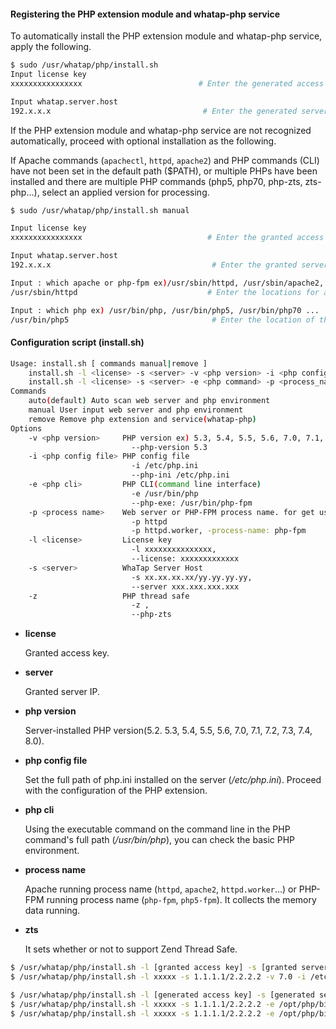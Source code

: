 
#### Registering the PHP extension module and whatap-php service

To automatically install the PHP extension module and whatap-php service, apply the following.

```bash title=SH
$ sudo /usr/whatap/php/install.sh
Input license key
xxxxxxxxxxxxxxxx                          # Enter the generated access key

Input whatap.server.host
192.x.x.x                                  # Enter the generated server IP
```

If the PHP extension module and whatap-php service are not recognized automatically, proceed with optional installation as the following.

If Apache commands (`apachectl`, `httpd`, `apache2`) and PHP commands (CLI) have not been set in the default path ($PATH), or multiple PHPs have been installed and there are multiple PHP commands (php5, php70, php-zts, zts-php…), select an applied version for processing.

```bash title=SH
$ sudo /usr/whatap/php/install.sh manual

Input license key
xxxxxxxxxxxxxxxx                            # Enter the granted access key

Input whatap.server.host
192.x.x.x                                    # Enter the granted server IP

Input : which apache or php-fpm ex)/usr/sbin/httpd, /usr/sbin/apache2, /usr/sbin/php-fpm ...
/usr/sbin/httpd                             # Enter the locations for apache and php-fpm commands

Input : which php ex) /usr/bin/php, /usr/bin/php5, /usr/bin/php70 ...
/usr/bin/php5                                # Enter the location of the php command
```

#### Configuration script (install.sh)

```bash title=SH
Usage: install.sh [ commands manual|remove ]
    install.sh -l <license> -s <server> -v <php version> -i <php config file> -p <process_name> [-z ]
    install.sh -l <license> -s <server> -e <php command> -p <process_name> [-z ]
Commands
    auto(default) Auto scan web server and php environment
    manual User input web server and php environment
    remove Remove php extension and service(whatap-php)
Options
    -v <php version>     PHP version ex) 5.3, 5.4, 5.5, 5.6, 7.0, 7.1, 7.2, 7.3, 7.4, 8.0                        -v 5.3
                           --php-version 5.3
    -i <php config file> PHP config file
                           -i /etc/php.ini
                           --php-ini /etc/php.ini
    -e <php cli>         PHP CLI(command line interface)
                           -e /usr/bin/php
                           --php-exe: /usr/bin/php-fpm
    -p <process name>    Web server or PHP-FPM process name. for get used memory
                           -p httpd
                           -p httpd.worker, -process-name: php-fpm
    -l <license>         License key
                           -l xxxxxxxxxxxxxxx,
                           --license: xxxxxxxxxxxxx
    -s <server>          WhaTap Server Host
                           -s xx.xx.xx.xx/yy.yy.yy.yy,
                           --server xxx.xxx.xxx.xxx
    -z                   PHP thread safe
                           -z ,
                           --php-zts
```

-   **license**

    Granted access key.

-   **server**

    Granted server IP.

-   **php version**

    Server-installed PHP version(5.2. 5.3, 5.4, 5.5, 5.6, 7.0, 7.1, 7.2, 7.3, 7.4, 8.0).

-   **php config file**

    Set the full path of php.ini installed on the server (_/etc/php.ini_). Proceed with the configuration of the PHP extension.

-   **php cli**

    Using the executable command on the command line in the PHP command's full path (_/usr/bin/php_), you can check the basic PHP environment.

-   **process name**

    Apache running process name (`httpd`, `apache2`, `httpd.worker`…) or PHP-FPM running process name (`php-fpm`, `php5-fpm`). It collects the memory data running.

-   **zts**

    It sets whether or not to support Zend Thread Safe. 

<Tabs>
<TabItem value="phpvs" label="Install apoinmented PHP version" default>

```bash title=SH
$ /usr/whatap/php/install.sh -l [granted access key] -s [granted server IP] -v [PHP version x.x] -i [full path of php.ini] -p [process name]
$ /usr/whatap/php/install.sh -l xxxxx -s 1.1.1.1/2.2.2.2 -v 7.0 -i /etc/php.ini -p httpd [-z]
```

</TabItem>
<TabItem value="phcli" label="Install PHP cli command">

```bash title=SH
$ /usr/whatap/php/install.sh -l [generated access key] -s [generated server IP] -e [PHP Cli] -p [process name]
$ /usr/whatap/php/install.sh -l xxxxx -s 1.1.1.1/2.2.2.2 -e /opt/php/bin/php -p apache2
$ /usr/whatap/php/install.sh -l xxxxx -s 1.1.1.1/2.2.2.2 -e /opt/php/bin/php-fpm -p php-fpm
```

</TabItem>
</Tabs>
